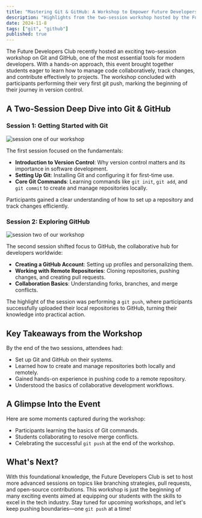 ```yaml
---
title: "Mastering Git & GitHub: A Workshop to Empower Future Developers"
description: "Highlights from the two-session workshop hosted by the Future Developers Club, covering Git basics, GitHub collaboration"
date: 2024-11-8
tags: ["git", "github"]
published: true
---
```


The Future Developers Club recently hosted an exciting two-session workshop on Git and GitHub,
one of the most essential tools for modern developers.
With a hands-on approach, this event brought together students eager to learn how to manage code collaboratively,
track changes, and contribute effectively to projects.
The workshop concluded with participants performing their very first git push, marking the beginning of their journey in version control.

## A Two-Session Deep Dive into Git & GitHub

### Session 1: Getting Started with Git

<img
  className="rounded-md border"
  alt="session one of our workshop"
  src="https://files.edgestore.dev/5iwpojmnomxbon5i/publicFiles/_public/27840afb-e6b4-4b53-980d-10729d74a668.jpg"
/>

The first session focused on the fundamentals:

- **Introduction to Version Control**: Why version control matters and its importance in software development.
- **Setting Up Git**: Installing Git and configuring it for first-time use.
- **Core Git Commands**: Learning commands like `git init`, `git add`, and `git commit` to create and manage repositories locally.

Participants gained a clear understanding of how to set up a repository and track changes efficiently.

### Session 2: Exploring GitHub

<img
  className="rounded-md border"
  alt="session two of our workshop"
  src="https://files.edgestore.dev/5iwpojmnomxbon5i/publicFiles/_public/c3d2d000-4580-40b3-baec-62a916f23980.jpg"
/>

The second session shifted focus to GitHub, the collaborative hub for developers worldwide:

- **Creating a GitHub Account**: Setting up profiles and personalizing them.
- **Working with Remote Repositories**: Cloning repositories, pushing changes, and creating pull requests.
- **Collaboration Basics**: Understanding forks, branches, and merge conflicts.

The highlight of the session was performing a `git push`, where participants successfully uploaded their local repositories to GitHub, turning their knowledge into practical action.

## Key Takeaways from the Workshop

By the end of the two sessions, attendees had:

- Set up Git and GitHub on their systems.
- Learned how to create and manage repositories both locally and remotely.
- Gained hands-on experience in pushing code to a remote repository.
- Understood the basics of collaborative development workflows.

## A Glimpse Into the Event

Here are some moments captured during the workshop:

- Participants learning the basics of Git commands.
- Students collaborating to resolve merge conflicts.
- Celebrating the successful `git push` at the end of the workshop.

## What's Next?

With this foundational knowledge, the Future Developers Club is set to host more advanced sessions on topics like branching strategies, pull requests, and open-source contributions. This workshop is just the beginning of many exciting events aimed at equipping our students with the skills to excel in the tech industry.
Stay tuned for upcoming workshops, and let's keep pushing boundaries—one `git push` at a time!
